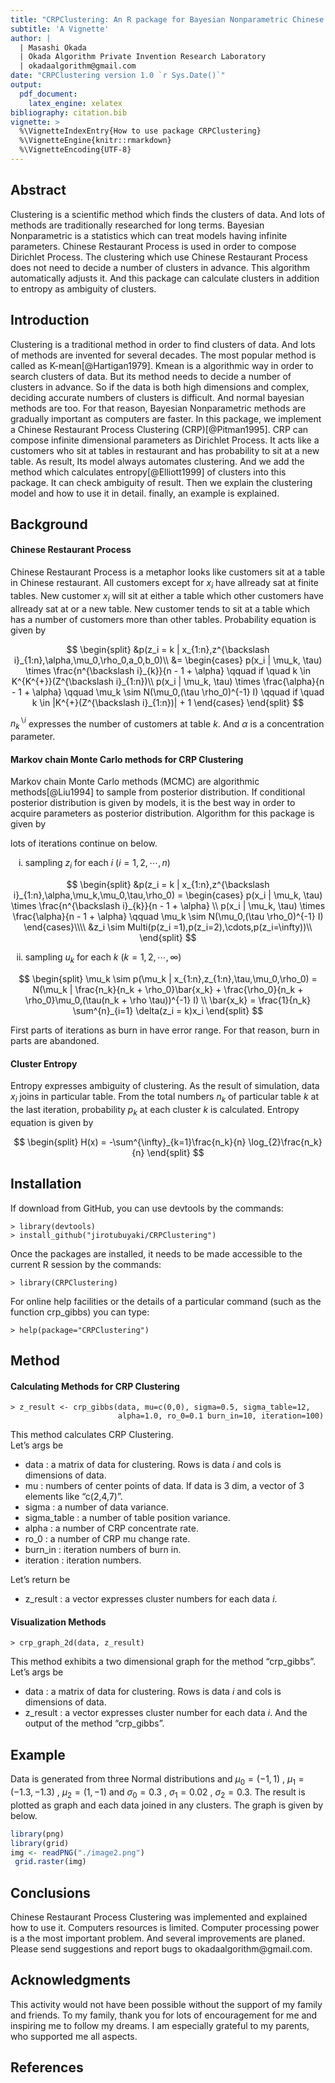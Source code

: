 ```yaml
---
title: "CRPClustering: An R package for Bayesian Nonparametric Chinese Restaurant Process Clustering with Entropy"
subtitle: 'A Vignette'
author: |
  | Masashi Okada
  | Okada Algorithm Private Invention Research Laboratory
  | okadaalgorithm@gmail.com
date: "CRPClustering version 1.0 `r Sys.Date()`"
output:
  pdf_document:
    latex_engine: xelatex
bibliography: citation.bib
vignette: >
  %\VignetteIndexEntry{How to use package CRPClustering}
  %\VignetteEngine{knitr::rmarkdown}
  %\VignetteEncoding{UTF-8}
---
```


## Abstract
Clustering is a scientific method which finds the clusters of data. And lots of methods are traditionally researched for long terms. Bayesian Nonparametric is a statistics which can treat models having infinite parameters. Chinese Restaurant Process is used in order to compose Dirichlet Process. The clustering which use Chinese Restaurant Process does not need to decide a number of clusters in advance. This algorithm automatically adjusts it. And this package can calculate clusters in addition to entropy as ambiguity of clusters.

## Introduction
Clustering is a traditional method in order to find clusters of data. And lots of methods are invented for several decades. The most popular method is called as K-mean[@Hartigan1979]. Kmean is a algorithmic way in order to search clusters of data. But its method needs to decide a number of clusters in advance. So if the data is both high dimensions and complex, deciding accurate numbers of clusters is difficult. And normal bayesian methods are too. For that reason, Bayesian Nonparametric methods are gradually important as computers are faster. In this package, we implement a Chinese Restaurant Process Clustering (CRP)[@Pitman1995]. CRP can compose infinite dimensional parameters as Dirichlet Process. It acts like a customers who sit at tables in restaurant and has probability to sit at a new table. As result, Its model always automates clustering. And we add the method which calculates entropy[@Elliott1999] of clusters into this package. It can check ambiguity of result. Then we explain the clustering model and how to use it in detail. finally, an example is explained.

## Background
#### Chinese Restaurant Process
Chinese Restaurant Process is a metaphor looks like customers sit at a table in Chinese restaurant. All customers except for $x_i$ have allready sat at finite tables. New customer $x_i$ will sit at either a table which other customers have allready sat at or a new table. New customer tends to sit at a table which has a number of customers more than other tables. Probability equation is given by    

$$
\begin{split}
  &p(z_i = k | x_{1:n},z^{\backslash i}_{1:n},\alpha,\mu_0,\rho_0,a_0,b_0)\\
  &= \begin{cases}
    p(x_i | \mu_k, \tau) \times \frac{n^{\backslash i}_{k}}{n - 1 + \alpha} \qquad if \quad k \in K^{K^{+}}(Z^{\backslash i}_{1:n})\\
    p(x_i | \mu_k, \tau) \times \frac{\alpha}{n - 1 + \alpha} \qquad  \mu_k \sim N(\mu_0,(\tau \rho_0)^{-1} I) \qquad if \quad k \in |K^{+}(Z^{\backslash i}_{1:n})| + 1
  \end{cases}
\end{split}
$$

$n^{\backslash i}_{k}$ expresses the number of customers at table $k$. And $\alpha$ is a concentration parameter.

#### Markov chain Monte Carlo methods for CRP Clustering
Markov chain Monte Carlo methods (MCMC) are algorithmic methods[@Liu1994] to sample from posterior distribution. If conditional posterior distribution is given by models, it is the best way in order to acquire parameters as posterior distribution. Algorithm for this package is given by  

lots of iterations continue on below.

i) sampling $z_i$ for each $i$ $(i = 1,2, \cdots,n)$

$$
\begin{split}
  &p(z_i = k | x_{1:n},z^{\backslash i}_{1:n},\alpha,\mu_k,\mu_0,\tau,\rho_0)
 = \begin{cases}
    p(x_i | \mu_k, \tau) \times \frac{n^{\backslash i}_{k}}{n - 1 + \alpha} \\
    p(x_i | \mu_k, \tau) \times \frac{\alpha}{n - 1 + \alpha} \qquad  \mu_k \sim N(\mu_0,(\tau \rho_0)^{-1} I)
  \end{cases}\\\\
  &z_i \sim Multi(p(z_i =1),p(z_i=2),\cdots,p(z_i=\infty))\\
\end{split}
$$

ii) sampling $u_k$ for each $k$ $(k = 1,2, \cdots ,\infty)$

$$
\begin{split}
  \mu_k \sim p(\mu_k | x_{1:n},z_{1:n},\tau,\mu_0,\rho_0) = N(\mu_k | \frac{n_k}{n_k + \rho_0}\bar{x_k} + \frac{\rho_0}{n_k + \rho_0}\mu_0,(\tau(n_k + \rho \tau))^{-1} I) \\
  \bar{x_k} = \frac{1}{n_k} \sum^{n}_{i=1} \delta(z_i = k)x_i
\end{split}
$$

First parts of iterations as burn in have error range. For that reason, burn in parts are abandoned.

#### Cluster Entropy
Entropy expresses ambiguity of clustering. As the result of simulation, data $x_i$ joins in particular table. From the total numbers $n_k$ of particular table $k$ at the last iteration, probability $p_k$ at each cluster $k$ is calculated. Entropy equation is given by

$$
\begin{split}
  H(x) = -\sum^{\infty}_{k=1}\frac{n_k}{n} \log_{2}\frac{n_k}{n}
\end{split}
$$

## Installation
If download from GitHub, you can use devtools by the commands:

```
> library(devtools)
> install_github("jirotubuyaki/CRPClustering")
```

Once the packages are installed, it needs to be made accessible to the current R session by the commands:

```
> library(CRPClustering)
```

For online help facilities or the details of a particular command (such as the function crp_gibbs) you can type:

```
> help(package="CRPClustering")
```

## Method
#### Calculating Methods for CRP Clustering

```
> z_result <- crp_gibbs(data, mu=c(0,0), sigma=0.5, sigma_table=12,
                        alpha=1.0, ro_0=0.1 burn_in=10, iteration=100)

```

This method calculates CRP Clustering.  
Let's args be  

*  data : a matrix of data for clustering. Rows is data $i$ and cols is dimensions of data.
*  mu : numbers of center points of data. If data is 3 dim, a vector of 3 elements like "c(2,4,7)".
*  sigma : a number of data variance.
*  sigma_table : a number of table position variance.
*  alpha : a number of CRP concentrate rate.
*  ro_0 : a number of CRP mu change rate.
*  burn_in : iteration numbers of burn in.
*  iteration : iteration numbers.

Let's return be  

*  z_result : a vector expresses cluster numbers for each data $i$.

#### Visualization Methods

```
> crp_graph_2d(data, z_result)
```

This method exhibits a two dimensional graph for the method "crp_gibbs".  
Let's args be  

*  data : a matrix of data for clustering. Rows is data $i$ and cols is dimensions of data.
*  z_result : a vector expresses cluster number for each data $i$. And the output of the method "crp_gibbs".   

## Example
Data is generated from three Normal distributions and $\mu_0 = (-1,1)$ , $\mu_1 = (-1.3,-1.3)$ , $\mu_2 = (1, -1)$ and $\sigma_0 = 0.3$ , $\sigma_1 = 0.02$ , $\sigma_2 = 0.3$. The result is plotted as graph and each data joined in any clusters. The graph is given by below.

```r
library(png)
library(grid)
img <- readPNG("./image2.png")
 grid.raster(img)
```
\begin{center}
Figure 1. CRP Clustering Result
\end{center}

## Conclusions
Chinese Restaurant Process Clustering was implemented and explained how to use it. Computers resources is limited. Computer processing power is a the most important problem. And several improvements are planed. Please send suggestions and report bugs to okadaalgorithm@gmail.com.

## Acknowledgments
This activity would not have been possible without the support of my family and friends. To my family, thank you for lots of encouragement for me and inspiring me to follow my dreams. I am especially grateful to my parents, who supported me all aspects.  

## References
